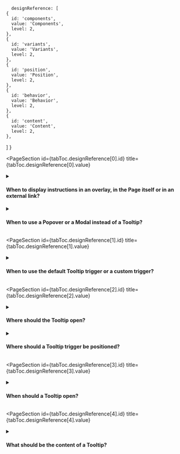 
      designReference: [
    {
      id: 'components',
      value: 'Components',
      level: 2,
    },
    {
      id: 'variants',
      value: 'Variants',
      level: 2,
    },
    {
      id: 'position',
      value: 'Position',
      level: 2,
    },
    {
      id: 'behavior',
      value: 'Behavior',
      level: 2,
    },
    {
      id: 'content',
      value: 'Content',
      level: 2,
    },
  ]
}

<PageSection
  id={tabToc.designReference[0].id}
  title={tabToc.designReference[0].value}
>

<details>
  <summary><h4>When to display instructions in an overlay, in the Page itself or in an external link?</h4></summary>
  <div>
    <ul>
        <li>Choose overlays (such as a Modal, a Tooltip or a Popover) for components that don't support inline instructions, such as the label in a Table column or the label of a Totalizer.</li>
        <li>Also choose overlays for information that is important to understand the interface and can't be reduced, such as to explain how the data of a graph is collected.</li>
        <li>Choose to add content in the Page itself (in a description or help text) when the instruction is short and doesn't affect the flow of the page. Consider that the instructions must follow each component's Content guidelines.</li>
        <li>Choose an external link for extensive information that isn't essential for the flow of the page, such as to provide more details on a new concept or step-by-step instructions. For example, documentation explaining the concept of Core web vitals.</li>
    </ul>
  </div>
</details>

<details>
  <summary><h4>When to use a Popover or a Modal instead of a Tooltip?</h4></summary>
  <div>
    <ul>
        <li>Choose a Popover when the instruction includes text longer than 240 characters or elements that have interaction, such as a Button or a Link.</li>
        <li>Choose a Modal when the instruction requires full attention or is part of a Modal flow. For example, a confirmation modal or an onboarding Modal.</li>
    </ul>
  </div>
</details>

</PageSection>

<PageSection
  id={tabToc.designReference[1].id}
  title={tabToc.designReference[1].value}
>

<details>
  <summary><h4>When to use the default Tooltip trigger or a custom trigger?</h4></summary>
  <div>
    <ul>
        <li>In most cases, you should use the default Tooltip trigger with the question mark because it is known for representing instructions in the Admin.</li>
        <li>When information is truncated according to the content guidelines of a component, a custom trigger can be used to expand it contextually.</li>
    </ul>
  </div>
  <br />
  <div>
    <strong>What to avoid:</strong>
      <ul>
        <li>Don't use a Tooltip to show the label of a Button with only an icon.</li>
      </ul>
  </div>
</details>

</PageSection>

<PageSection
  id={tabToc.designReference[2].id}
  title={tabToc.designReference[2].value}
>

<details>
  <summary><h4>Where should the Tooltip open?</h4></summary>
  <div>
    <ul>
        <li>The Tooltip opens on top of the trigger by default, but its placement is automatically adjusted according to the available space. </li>
        <li>Adjust the preferred placement of the Tooltip so it doesn't hide important content around it.</li>
    </ul>
  </div>
</details>

<details>
  <summary><h4>Where should a Tooltip trigger be positioned?</h4></summary>
  <div>
    On left-to-right interfaces, it should be positioned on the right of a label or title.
  </div>
  <br />
  <div>
    <strong>What to avoid:</strong>
    <br /><br />
    Don't position a Tooltip next to an element that isn't a descriptive Text. For example, don't place it on the right side of a Text Input. Place it next to its label instead.
  </div>
</details>

</PageSection>

<PageSection
  id={tabToc.designReference[3].id}
  title={tabToc.designReference[3].value}
>

<details>
  <summary><h4>When should a Tooltip open?</h4></summary>
  <div>
    A Tooltip should always open on hover. If the content includes elements that have interaction, use a Popover that opens on click instead.
  </div>
</details>

</PageSection>

<PageSection
  id={tabToc.designReference[4].id}
  title={tabToc.designReference[4].value}
>

<details>
  <summary><h4>What should be the content of a Tooltip?</h4></summary>
  <div>
    <ul>
        <li>Write the Tooltip text as if you are answering the following question: <em>What does this mean?</em>
        <br />
        For example, for a <em>Sessions</em> Totalizer, the Tooltip text can be <em>Visits to the store that can include a series of user interactions and end after 30 minutes of inactivity</em>.</li>
        <li>Start with a noun followed by additional information, such as conditions and definitions.</li>
        <li>Use sentence case, but capitalize proper nouns.</li>
        <li>Prefer using a single sentence that is short and direct.</li>
    </ul>
  </div>
  <br />
  <div>
    <strong>What to avoid:</strong>
      <ul>
        <li>Don't write text longer than 240 characters.</li>
        <li>Don't repeat the label.</li>
        <li>Don't explain the benefits of the content, only its meaning.</li>
        <li>Don't use periods.</li>
      </ul>
  </div>
</details>

</PageSection>